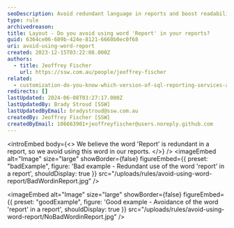```yaml
---
seoDescription: Avoid redundant language in reports and boost readability by refraining from using the word "report".
type: rule
archivedreason:
title: Layout - Do you avoid using word 'Report' in your reports?
guid: 6364ce06-609b-424e-8121-6660b0ec0f68
uri: avoid-using-word-report
created: 2023-12-15T03:22:08.000Z
authors:
  - title: Jeoffrey Fischer
    url: https://ssw.com.au/people/jeoffrey-fischer
related:
  - customization-do-you-know-which-version-of-sql-reporting-services-and-visual-studio-you-are-using
redirects: []
lastUpdated: 2024-06-08T03:27:17.000Z
lastUpdatedBy: Brady Stroud [SSW]
lastUpdatedByEmail: bradystroud@ssw.com.au
createdBy: Jeoffrey Fischer [SSW]
createdByEmail: 106663901+jeoffreyfischer@users.noreply.github.com
---
```


<introEmbed
  body={<>
We believe the word 'Report' is redundant in a report, so we avoid using this word in our reports.
  </>}
/>
<imageEmbed
  alt="Image"
  size="large"
  showBorder={false}
  figureEmbed={{
    preset: "badExample",
    figure: 'Bad example - Redundant use of the word \'report\' in a report',
    shouldDisplay: true
  }}
  src="/uploads/rules/avoid-using-word-report/BadWordinReport.jpg"
/>

<imageEmbed
  alt="Image"
  size="large"
  showBorder={false}
  figureEmbed={{
    preset: "goodExample",
    figure: 'Good example - Avoidance of the word \'report\' in a report',
    shouldDisplay: true
  }}
  src="/uploads/rules/avoid-using-word-report/NoBadWordinReport.jpg"
/>
